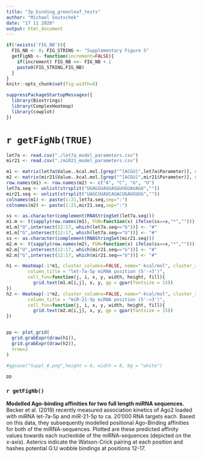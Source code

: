 ```yaml
---
title: "3p_binding_greenleaf_tests"
author: "Michael Soutschek"
date: "17 11 2020"
output: html_document
---
```



```r
if(!exists('FIG_NB')){
  FIG_NB <- 0; FIG_STRING <- "Supplementary Figure S"
  getFigNb <- function(increment=FALSE){
    if(increment) FIG_NB <<- FIG_NB + 1
    paste0(FIG_STRING,FIG_NB)
  }
}
knitr::opts_chunk$set(fig.width=8)
```

```r
suppressPackageStartupMessages({
  library(Biostrings)
  library(ComplexHeatmap)
  library(cowplot)
})
```

# `r getFigNb(TRUE)`

```r
let7a <- read.csv("./let7a_model_parameters.csv")
mir21 <- read.csv("./miR21_model_parameters.csv")

m1 <- matrix(let7a$Value..kcal.mol.[grep("^[ACGU]",let7a$Parameter)], nrow=4, byrow = TRUE)
m2 <- matrix(mir21$Value..kcal.mol.[grep("^[ACGU]",mir21$Parameter)], nrow=4, byrow = TRUE)
row.names(m1) <- row.names(m2) <- c("A", "C", "G", "U")
let7a.seq <- unlist(strsplit("UGAGGUAGUAGGUUGUAUAGU",""))
mir21.seq <- unlist(strsplit("UAGCUUAUCAGACUGAUGUUG",""))
colnames(m1) <- paste(1:21,let7a.seq,sep=":")
colnames(m2) <- paste(1:21,mir21.seq,sep=":")

ss <- as.character(complement(RNAStringSet(let7a.seq)))
m1.m <- t(sapply(row.names(m1), FUN=function(x) ifelse(ss==x,"*","")))
m1.m["U",intersect(12:17, which(let7a.seq=="G"))] <- "#"
m1.m["G",intersect(12:17, which(let7a.seq=="U"))] <- "#"
ss <- as.character(complement(RNAStringSet(mir21.seq)))
m2.m <- t(sapply(row.names(m2), FUN=function(x) ifelse(ss==x,"*","")))
m2.m["U",intersect(12:17, which(mir21.seq=="G"))] <- "#"
m2.m["G",intersect(12:17, which(mir21.seq=="U"))] <- "#"
```

```r
h1 <- Heatmap(-1*m1, cluster_columns=FALSE, name="-kcal/mol", cluster_rows=FALSE, 
        column_title = "let-7a-5p miRNA position (5'->3')", 
        cell_fun=function(j, i, x, y, width, height, fill){
          grid.text(m1.m[i,j], x, y, gp = gpar(fontsize = 15))
})
h2 <- Heatmap(-1*m2, cluster_columns=FALSE, name="-kcal/mol", cluster_rows=FALSE, 
        column_title = "miR-21-5p miRNA position (5'->3')", 
        cell_fun=function(j, i, x, y, width, height, fill){
          grid.text(m2.m[i,j], x, y, gp = gpar(fontsize = 15))
})


pp <- plot_grid(
  grid.grabExpr(draw(h1)),
  grid.grabExpr(draw(h2)),
  nrow=2
)

#ggsave("Suppl_8.png",height = 6, width = 8, bg = "white")

pp
```


### `r getFigNb()`

**Modelled Ago-binding affinities for two full length miRNA sequences.** Becker et al. (2019) recently measured association kinetics of Ago2 loaded with miRNA let-7a-5p and miR-21-5p to ca. 20'000 RNA targets each. Based on this data, they subsequently modelled positional Ago-Binding affinities for both of the miRNA-sequences. Plotted are these predicted affinity values towards each nucleotide of the miRNA-sequences (depicted on the x-axis). Asterics indicate the Watson-Crick pairing at each position and hashes potential G:U wobble bindings at positions 12-17. 







